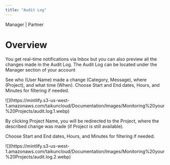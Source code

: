 ```yaml
---
title: "Audit Log"
---
```


<Icon icon="user-tie" iconType="solid" /> Manager | <Icon icon="handshake" iconType="solid" /> Partner

# Overview

You get real-time notifications via Inbox but you can also preview all the changes made in the Audit Log. The Audit Log can be located under the Manager section of your account

See who (User Name) made a change (Category, Message), where (Project), and what time (When). Choose Start and End dates, Hours, and Minutes for filtering if needed.

<Frame caption="Audit Log">
  ![](https://mintlify.s3-us-west-1.amazonaws.com/taikuncloud/Documentation/Images/Monitoring%20your%20Projects/audit.log.1.webp)
</Frame>

By clicking Project Name, you will be redirected to the Project, where the described change was made (if Project is still available).

Choose Start and End dates, Hours, and Minutes for filtering if needed.

<Frame caption="Logs">
  ![](https://mintlify.s3-us-west-1.amazonaws.com/taikuncloud/Documentation/Images/Monitoring%20your%20Projects/audit.log.2.webp)
</Frame>